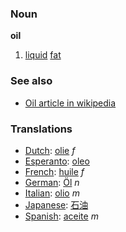 === Noun ===

'''oil'''

# [[liquid]] [[fat]]

===See also===
*[[w:Oil|Oil article in wikipedia]]

===Translations===
*[[Dutch]]: [[olie]] ''f''
*[[Esperanto]]: [[oleo]]
*[[French]]: [[huile]] ''f''
*[[German]]: [[Öl]] ''n''
*[[Italian]]: [[olio]] ''m''
*[[Japanese]]: [[石油]]
*[[Spanish]]: [[aceite]] ''m''